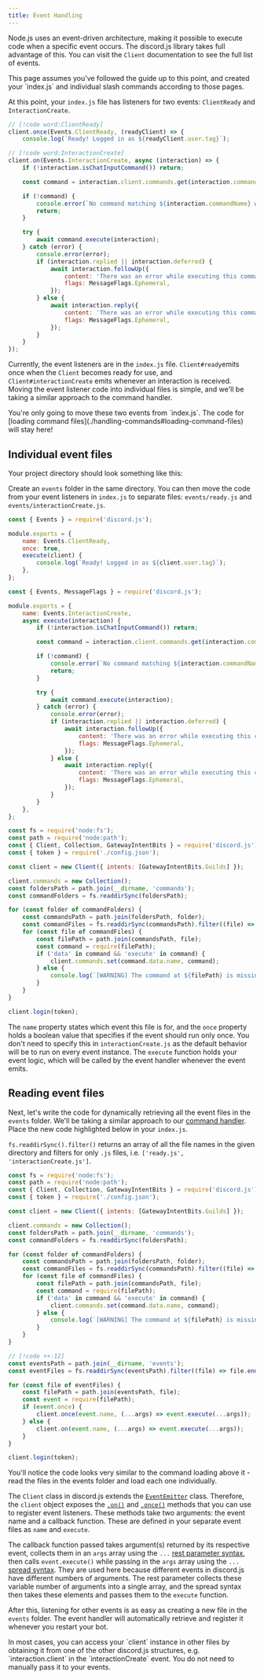```yaml
---
title: Event Handling
---
```



Node.js uses an event-driven architecture, making it possible to execute code when a specific event occurs. The discord.js library takes full advantage of this. You can visit the `Client` documentation to see the full list of events.

<Callout>
	This page assumes you've followed the guide up to this point, and created your `index.js` and individual slash
	commands according to those pages.
</Callout>

At this point, your `index.js` file has listeners for two events: `ClientReady` and `InteractionCreate`.

```js title="index.js"
// [!code word:ClientReady]
client.once(Events.ClientReady, (readyClient) => {
	console.log(`Ready! Logged in as ${readyClient.user.tag}`);

// [!code word:InteractionCreate]
client.on(Events.InteractionCreate, async (interaction) => {
	if (!interaction.isChatInputCommand()) return;

	const command = interaction.client.commands.get(interaction.commandName);

	if (!command) {
		console.error(`No command matching ${interaction.commandName} was found.`);
		return;
	}

	try {
		await command.execute(interaction);
	} catch (error) {
		console.error(error);
		if (interaction.replied || interaction.deferred) {
			await interaction.followUp({
				content: 'There was an error while executing this command!',
				flags: MessageFlags.Ephemeral,
			});
		} else {
			await interaction.reply({
				content: 'There was an error while executing this command!',
				flags: MessageFlags.Ephemeral,
			});
		}
	}
});
```

Currently, the event listeners are in the `index.js` file. `Client#ready`emits once when the `Client` becomes ready for use, and `Client#interactionCreate` emits whenever an interaction is received. Moving the event listener code into individual files is simple, and we'll be taking a similar approach to the command handler.

<Callout type="warn">
	You're only going to move these two events from `index.js`. The code for [loading command
	files](./handling-commands#loading-command-files) will stay here!
</Callout>

## Individual event files

Your project directory should look something like this:

<Files>
	<Folder name="discord-bot" defaultOpen>
		<Folder name="commands" defaultOpen />
		<Folder name="node_modules" defaultOpen />
		<File name="config.json" />
		<File name="deploy-commands.js" />
		<File name="index.js" />
		<File name="package-lock.json" />
		<File name="package.json" />
	</Folder>
</Files>

Create an `events` folder in the same directory. You can then move the code from your event listeners in `index.js` to separate files: `events/ready.js` and `events/interactionCreate.js`.

```js tab="Ready Handler" title="events/ready.js"
const { Events } = require('discord.js');

module.exports = {
	name: Events.ClientReady,
	once: true,
	execute(client) {
		console.log(`Ready! Logged in as ${client.user.tag}`);
	},
};
```

```js tab="Interaction Handler" title="events/interactionCreate.js"
const { Events, MessageFlags } = require('discord.js');

module.exports = {
	name: Events.InteractionCreate,
	async execute(interaction) {
		if (!interaction.isChatInputCommand()) return;

		const command = interaction.client.commands.get(interaction.commandName);

		if (!command) {
			console.error(`No command matching ${interaction.commandName} was found.`);
			return;
		}

		try {
			await command.execute(interaction);
		} catch (error) {
			console.error(error);
			if (interaction.replied || interaction.deferred) {
				await interaction.followUp({
					content: 'There was an error while executing this command!',
					flags: MessageFlags.Ephemeral,
				});
			} else {
				await interaction.reply({
					content: 'There was an error while executing this command!',
					flags: MessageFlags.Ephemeral,
				});
			}
		}
	},
};
```

```js title="index.js" tab="Main File (after removing events)"
const fs = require('node:fs');
const path = require('node:path');
const { Client, Collection, GatewayIntentBits } = require('discord.js');
const { token } = require('./config.json');

const client = new Client({ intents: [GatewayIntentBits.Guilds] });

client.commands = new Collection();
const foldersPath = path.join(__dirname, 'commands');
const commandFolders = fs.readdirSync(foldersPath);

for (const folder of commandFolders) {
	const commandsPath = path.join(foldersPath, folder);
	const commandFiles = fs.readdirSync(commandsPath).filter((file) => file.endsWith('.js'));
	for (const file of commandFiles) {
		const filePath = path.join(commandsPath, file);
		const command = require(filePath);
		if ('data' in command && 'execute' in command) {
			client.commands.set(command.data.name, command);
		} else {
			console.log(`[WARNING] The command at ${filePath} is missing a required "data" or "execute" property.`);
		}
	}
}

client.login(token);
```

The `name` property states which event this file is for, and the `once` property holds a boolean value that specifies if the event should run only once. You don't need to specify this in `interactionCreate.js` as the default behavior will be to run on every event instance. The `execute` function holds your event logic, which will be called by the event handler whenever the event emits.

## Reading event files

Next, let's write the code for dynamically retrieving all the event files in the `events` folder. We'll be taking a similar approach to our [command handler](./handling-commands). Place the new code highlighted below in your `index.js`.

`fs.readdirSync().filter()` returns an array of all the file names in the given directory and filters for only `.js` files, i.e. `['ready.js', 'interactionCreate.js']`.

```js title="index.js"
const fs = require('node:fs');
const path = require('node:path');
const { Client, Collection, GatewayIntentBits } = require('discord.js');
const { token } = require('./config.json');

const client = new Client({ intents: [GatewayIntentBits.Guilds] });

client.commands = new Collection();
const foldersPath = path.join(__dirname, 'commands');
const commandFolders = fs.readdirSync(foldersPath);

for (const folder of commandFolders) {
	const commandsPath = path.join(foldersPath, folder);
	const commandFiles = fs.readdirSync(commandsPath).filter((file) => file.endsWith('.js'));
	for (const file of commandFiles) {
		const filePath = path.join(commandsPath, file);
		const command = require(filePath);
		if ('data' in command && 'execute' in command) {
			client.commands.set(command.data.name, command);
		} else {
			console.log(`[WARNING] The command at ${filePath} is missing a required "data" or "execute" property.`);
		}
	}
}

// [!code ++:12]
const eventsPath = path.join(__dirname, 'events');
const eventFiles = fs.readdirSync(eventsPath).filter((file) => file.endsWith('.js'));

for (const file of eventFiles) {
	const filePath = path.join(eventsPath, file);
	const event = require(filePath);
	if (event.once) {
		client.once(event.name, (...args) => event.execute(...args));
	} else {
		client.on(event.name, (...args) => event.execute(...args));
	}
}

client.login(token);
```

You'll notice the code looks very similar to the command loading above it - read the files in the events folder and load each one individually.

The `Client` class in discord.js extends the [`EventEmitter`](https://nodejs.org/api/events.html#events_class_eventemitter) class. Therefore, the `client` object exposes the [`.on()`](https://nodejs.org/api/events.html#events_emitter_on_eventname_listener) and [`.once()`](https://nodejs.org/api/events.html#events_emitter_once_eventname_listener) methods that you can use to register event listeners. These methods take two arguments: the event name and a callback function. These are defined in your separate event files as `name` and `execute`.

The callback function passed takes argument(s) returned by its respective event, collects them in an `args` array using the `...` [rest parameter syntax](https://developer.mozilla.org/docs/Web/JavaScript/Reference/Functions/rest_parameters), then calls `event.execute()` while passing in the `args` array using the `...` [spread syntax](https://developer.mozilla.org/docs/Web/JavaScript/Reference/Operators/Spread_syntax). They are used here because different events in discord.js have different numbers of arguments. The rest parameter collects these variable number of arguments into a single array, and the spread syntax then takes these elements and passes them to the `execute` function.

After this, listening for other events is as easy as creating a new file in the `events` folder. The event handler will automatically retrieve and register it whenever you restart your bot.

<Callout>
	In most cases, you can access your `client` instance in other files by obtaining it from one of the other discord.js
	structures, e.g. `interaction.client` in the `interactionCreate` event. You do not need to manually pass it to your
	events.
</Callout>
